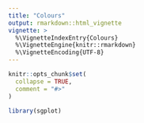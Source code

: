 ```yaml
---
title: "Colours"
output: rmarkdown::html_vignette
vignette: >
  %\VignetteIndexEntry{Colours}
  %\VignetteEngine{knitr::rmarkdown}
  %\VignetteEncoding{UTF-8}
---
```


```r
knitr::opts_chunk$set(
  collapse = TRUE,
  comment = "#>"
)
```

```r
library(sgplot)
```

